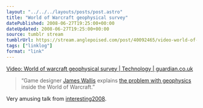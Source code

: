 ```yaml
---
layout: "../../../layouts/posts/post.astro"
title: "World of Warcraft geophysical survey"
datePublished: 2008-06-27T19:25:00+00:00
dateUpdated: 2008-06-27T19:25:00+00:00
source: tumblr stream
tumblrUrl: https://stream.anglepoised.com/post/40092465/video-world-of-warcraft-geophysical-survey
tags: ["linklog"]
format: "link"
---
```


[Video: World of warcraft geophysical survey | Technology | guardian.co.uk][1]

> “Game designer [James Wallis](http://www.spaaace.com/cope/) explains [the problem with geophysics](http://www.guardian.co.uk/technology/video/2008/jun/25/interesting.world.warcraft) inside the World of Warcraft.”

Very amusing talk from [interesting2008](http://russelldavies.typepad.com/planning/interesting2008/).

[1]: http://www.guardian.co.uk/technology/video/2008/jun/25/interesting.world.warcraft
